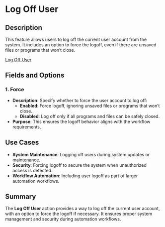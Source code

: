 # Log Off User  

## Description

This feature allows users to log off the current user account from the system. It includes an option to force the logoff, even if there are unsaved files or programs that won’t close.  

[Log Off User](../../assets/workstation/log-off-user.png)  

## Fields and Options  

### 1. **Force** 

- **Description**: Specify whether to force the user account to log off:  
  - **Enabled**: Force logoff, ignoring unsaved files or programs that won’t close.  
  - **Disabled**: Log off only if all programs and files can be safely closed.  
- **Purpose**: This ensures the logoff behavior aligns with the workflow requirements.

## Use Cases

- **System Maintenance**: Logging off users during system updates or maintenance.  
- **Security**: Forcing logoff to secure the system when unauthorized access is detected.  
- **Workflow Automation**: Including user logoff as part of larger automation workflows.  

## Summary

The **Log Off User** action provides a way to log off the current user account, with an option to force the logoff if necessary. It ensures proper system management and security during automation workflows.  